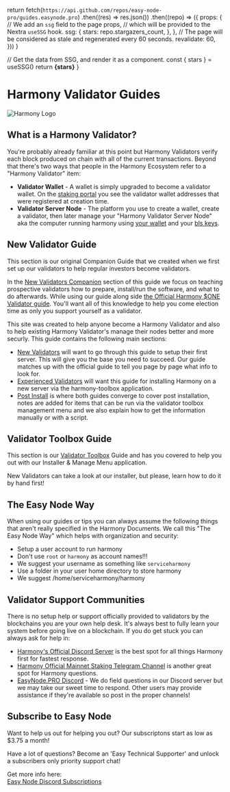 
  return fetch(`https://api.github.com/repos/easy-node-pro/guides.easynode.pro`)
    .then((res) => res.json())
    .then((repo) => ({
      props: {
        // We add an `ssg` field to the page props,
        // which will be provided to the Nextra `useSSG` hook.
        ssg: {
          stars: repo.stargazers_count,
        },
      },
      // The page will be considered as stale and regenerated every 60 seconds.
      revalidate: 60,
    }))
}

  // Get the data from SSG, and render it as a component.
  const { stars } = useSSG()
  return <strong>{stars}</strong>
}

# Harmony Validator Guides
![Harmony Logo](/harmony_logo_white.png)

## What is a Harmony Validator?
You're probably already familiar at this point but Harmony Validators verify each block produced on chain with all of the current transactions. Beyond that there's two ways that people in the Harmony Ecosystem refer to a "Harmony Validator" item:

- **Validator Wallet** - A wallet is simply upgraded to become a validator wallet. On the [staking portal](https://staking.harmony.one) you see the validator wallet addresses that were registered at creation time.
- **Validator Server Node** - The platform you use to create a wallet, create a validator, then later manage your "Harmony Validator Server Node" aka the computer running harmony using [your wallet](/harmony/companion/before#initial-wallet--funds) and your [bls keys](/harmony/companion/official/node#our-notes-on-bls-keys).

## New Validator Guide
This section is our original Companion Guide that we created when we first set up our validators to help regular investors become validators.

In the [New Validators Companion](/harmony/companion) section of this guide we focus on teaching prospective validators how to prepare, install/run the software, and what to do afterwards. While using our guide along side [the Official Harmony $ONE Validator guide](https://docs.harmony.one/home/network/validators). You'll want all of this knowledge to help you come election time as only you support yourself as a validator.

This site was created to help anyone become a Harmony Validator and also to help existing Harmony Validator's manage their nodes better and more securly. This guide contains the following main sections:
- [New Validators](/harmony/companion) will want to go through this guide to setup their first server. This will give you the base you need to succeed. Our guide matches up with the official guide to tell you page by page what info to look for.
- [Experienced Validators](/harmony/toolbox) will want this guide for installing Harmony on a new server via the harmony-toolbox application.
- [Post Install](/post) is where both guides converge to cover post installation, notes are added for items that can be run via the validator toolbox management menu and we also explain how to get the information manually or with a script.

## Validator Toolbox Guide
This section is our [Validator Toolbox](/harmony/toolbox) Guide and has you covered to help you out with our Installer & Manage Menu application. 

<Callout type="error" emoji="️🚫">
    New Validators can take a look at our installer, but please, learn how to do it by hand first!
</Callout>

## The Easy Node Way
When using our guides or tips you can always assume the following things that aren't really specified in the Harmony Documents. We call this "The Easy Node Way" which helps with organization and security:

-  Setup a user account to run harmony
  -  Don't use `root` or `harmony` as account names!!!
  -  We suggest your username as something like `serviceharmony`
-  Use a folder in your user home directory to store harmony
  -  We suggest /home/serviceharmony/harmony

## Validator Support Communities
There is no setup help or support officially provided to validators by the blockchains you are your own help desk. It's always best to fully learn your system before going live on a blockchain. If you do get stuck you can always ask for help in:
- [Harmony's Official Discord Server](https://harmony.one/discord) is the best spot for all things Harmony first for fastest response.
- [Harmony Official Mainnet Staking Telegram Channel](https://t.me/PangaeaVolunteers) is another great spot for Harmony questions.
- [EasyNode.PRO Discord](https://bit.ly/easynodediscord) - We do field questions in our Discord server but we may take our sweet time to respond. Other users may provide assistance if they're available so post in the proper channels!

## Subscribe to Easy Node
Want to help us out for helping you out? Our subscriptons start as low as $3.75 a month!  

Have a lot of questions? Become an 'Easy Technical Supporter' and unlock a subscribers only priority support chat!  

Get more info here:  
[Easy Node Discord Subscriptions](https://mee6.gg/m/easynode)
